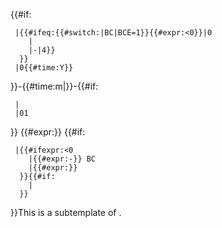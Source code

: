 <includeonly><!--

              Hidden Part

--><span style="{{#ifeq:{{{debug}}}|yes|border:1px solid|display:none; speak:none}}" class="sortkey">{{#if:{{{1|}}}
  |{{#ifeq:{{#switch:{{uc:{{{4}}}}}|BC|BCE=1}}{{#expr:{{{1}}}<0}}|0
     |{{padleft:{{{1}}}|5}}
     |&#45;{{padleft:{{#expr:1E4-abs{{{1}}}}}|4}}
   }}
  |0{{#time:Y}}
}}-{{#time:m|{{{2}}}}}-{{#if:{{{3|}}}
  |{{padleft:{{{3}}}|2}}
  |01
}}</span><!--

              Visible Part

--><span style="{{#ifeq:{{{nowrap}}}|off||white-space:nowrap;}}">{{#expr:{{{3|}}}}} {{ucfirst:{{{2}}}}} {{#if:{{{1|}}}
  |{{#ifexpr:{{{1}}}<0
     |{{#expr:-{{{1}}}}}&nbsp;BC
     |{{#expr:{{{1}}}}}
   }}{{#if:{{{4|}}}
     |&nbsp;{{uc:{{{4}}}}}
   }}
}}</span></includeonly><noinclude>This is a subtemplate of {{tl|dts}}.</noinclude>
